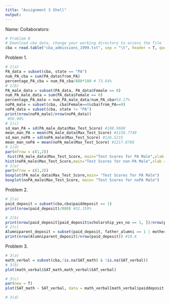 ```yaml
---
title: "Assignment 3 Shell"
output: 
---
```

Name:
Collaborators:

```r
# Problem 0
# Download cba data, change your working directory to access the file
cba = read.table("cba_admissions_1999.txt", sep = "\t", header = T, quote = "", allowEscapes = T)
```

Problem 1.
```r
# 1(a)
PA_data = subset(cba, state == "PA")
num_PA_cba = sum(PA_data$from_PA)
percentage_PA_cba = num_PA_cba/880*100 # 73.64%
# 1(b)
PA_male_data = subset(PA_data, PA_data$Female == 0)
num_PA_male_data = sum(PA_data$Female == 0)
percentage_PA_male = num_PA_male_data/num_PA_cba#54.17%
noPA_male = subset(cba, cba$Female==0&cba$from_PA==0)
noPA_data = subset(cba, state != "PA")
print(nrow(noPA_male)/nrow(noPA_data))
 #56.90%
# 1(c)
sd_man_PA = sd(PA_male_data$Max_Test_Score) #108.9688
mean_man_PA = mean(PA_male_data$Max_Test_Score) #1158.7749
sd_man_noPA = sd(noPA_male$Max_Test_Score) #126.5215
mean_man_noPA = mean(noPA_male$Max_Test_Score) #1217.8788
# 1(d)
par(mfrow = c(1,2))
 hist(PA_male_data$Max_Test_Score, main="Test Scores for PA Male",xlab = "Score",ylab = "Frequency")
hist(noPA_male$Max_Test_Score,main="Test Scores for non-PA Male",xlab = "Score",ylab = "Frequency")
# 1(e)
par(mfrow = c(1,2))
boxplot(PA_male_data$Max_Test_Score,main= "Test Scores for PA Male")
boxplot(noPA_male$Max_Test_Score, main= "Test Scores for noPA Male")


```

Problem 2.
```r
# 2(a)
paid_deposit = subset(cba,cba$paiddeposit == 1)
print(nrow(paid_deposit)/880) #32.159%

# 2(b)
print(nrow(paid_deposit[paid_deposit$scholarship_yes_no == 1, ])/nrow(paid_deposit)) #18.02%
# 2(c)
Alumniparent_deposit = subset(paid_deposit, father_alumni == 1 | mother_alumni == 1)
print(nrow(Alumniparent_deposit)/nrow(paid_deposit)) #10.6
```

Problem 3.
```r
# 3(a)
math_verbal = subset(cba,!is.na(SAT_math) & !is.na(SAT_verbal))
# 3(b)
plot(math_verbal$SAT_math,math_verbal$SAT_verbal)

# 3(c)
par(new = T)
plot(SAT_math ~ SAT_verbal, data = math_verbal[math_verbal$paiddeposit == 1, ], col = "red", xlim = math_verbal$SAT_math, ylim = math_verbal$SAT_verbal)

# 3(d)


```

